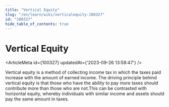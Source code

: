 ```yaml
---
title: "Vertical Equity"
slug: "/en/learn/wiki/verticalequity-100327"
id: "100327"
hide_table_of_contents: true
---
```



# Vertical Equity

<ArticleMeta id={100327} updatedAt={'2023-09-26 13:58:47'} />
<div className='border-solid border-b border-t-0 my-4 border-[var(--ifm-color-gray-300)]' />

Vertical equity is a method of collecting income tax in which the taxes paid increase with the amount of earned income. The driving principle behind vertical equity is that those who have the ability to pay more taxes should contribute more than those who are not.This can be contrasted with horizontal equity, whereby individuals with similar income and assets should pay the same amount in taxes.
